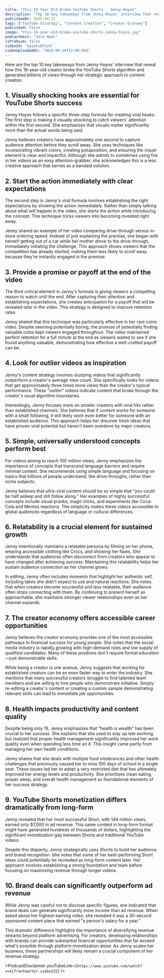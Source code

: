 ```yaml
---
title: "This 19 Year Old Broke YouTube Shorts - Jenny Hoyos"
description: "Top 10 key takeaways from Jenny Hoyos' interview that reveal how this 19-year-old creator broke the YouTube Shorts algorithm and generated billions of views through her strategic approach to content creation."
publishedAt: 2025-04-12
tags: ["YouTube Strategy", "Content Creation", "Creator Economy"]
published: false
image: "this-19-year-old-broke-youtube-shorts-jenny-hoyos.jpg"
podcastHost: "Jack Neel"
isPremium: false
videoId: "kg1whiEPJx4"
videoUploadedAt: "2024-09-24T12:00:00Z"
---
```



<PodcastSummaryPageLayout frontmatter={frontmatter}>
Here are the top 10 key takeaways from Jenny Hoyos' interview that reveal how this 19-year-old creator broke the YouTube Shorts algorithm and generated billions of views through her strategic approach to content creation.

## 1. Visually shocking hooks are essential for YouTube Shorts success

Jenny Hoyos follows a specific three-step formula for creating viral hooks. The first step is making it visually shocking to catch viewers' attention within the first second. She emphasizes that visuals matter significantly more than the actual words being said.

Jenny believes creators have approximately one second to capture audience attention before they scroll away. She uses techniques like incorporating vibrant colors, creating juxtaposition, and ensuring the visual element is clear and impactful. Although she admits to sometimes using fire in her videos as an easy attention-grabber, she acknowledges this is a less creative approach that serves as a bandaid solution.

## 2. Start the action immediately with clear expectations

The second step in Jenny's viral formula involves establishing the right expectations by showing the action immediately. Rather than simply talking about what will happen in the video, she starts the action while introducing the concept. This technique tricks viewers into becoming invested right away.

Jenny shared an example of her video comparing drive-through versus in-store ordering speed. Instead of just explaining the premise, she began with herself getting out of a car while her mother drove to the drive-through, immediately initiating the challenge. This approach shows viewers that the competition has already started, making them less likely to scroll away because they're instantly engaged in the premise.

## 3. Provide a promise or payoff at the end of the video

The third critical element in Jenny's formula is giving viewers a compelling reason to watch until the end. After capturing their attention and establishing expectations, she creates anticipation for a payoff that will be revealed later in the video. This strategy is designed to improve retention rates.

Jenny shared that this technique was particularly effective in her rare coins video. Despite seeming potentially boring, the promise of potentially finding valuable coins kept viewers engaged throughout. The video maintained perfect retention for a full minute at the end as viewers waited to see if she found anything valuable, demonstrating how effective a well-crafted payoff can be.

## 4. Look for outlier videos as inspiration

Jenny's content strategy involves studying videos that significantly outperform a creator's average view count. She specifically looks for videos that get approximately three times more views than the creator's typical performance. These "outlier" videos indicate content that broke through the creator's usual algorithm boundaries.

Interestingly, Jenny focuses more on smaller creators with viral hits rather than established channels. She believes that if content works for someone with a small following, it will likely work even better for someone with an established audience. This approach helps her discover fresh ideas that have proven viral potential but haven't been overdone by major creators.

## 5. Simple, universally understood concepts perform best

For videos aiming to reach 100 million views, Jenny emphasizes the importance of concepts that transcend language barriers and require minimal context. She recommends using simple language and focusing on topics that billions of people understand, like drive-throughs, rather than niche subjects.

Jenny believes that ultra-viral content should be so simple that "you could be half asleep and still follow along." Her examples of highly successful concepts include visual pranks, magic tricks, and experiments like Coca-Cola and Mentos reactions. The simplicity makes these videos accessible to global audiences regardless of language or cultural differences.

## 6. Relatability is a crucial element for sustained growth

Jenny intentionally maintains a relatable persona by filming on her phone, wearing accessible clothing like Crocs, and showing her flaws. She understands that audiences often disconnect from creators who appear to have changed after achieving success. Maintaining this relatability helps her sustain audience connection as her channel grows.

In editing, Jenny often includes moments that highlight her authentic self, including takes she didn't expect to use and natural reactions. She notes that when creators become successful and less relatable, their audience often stops connecting with them. By continuing to present herself as approachable, she maintains stronger viewer relationships even as her channel expands.

## 7. The creator economy offers accessible career opportunities

Jenny believes the creator economy provides one of the most accessible pathways to financial success for young people. She notes that the social media industry is rapidly growing with high-demand roles and low supply of qualified candidates. Many of these positions don't require formal education—just demonstrable skills.

While being a creator is one avenue, Jenny suggests that working for established creators can be an even faster way to enter the industry. She mentions that many successful creators struggle to find talented team members and are willing to hire people who demonstrate initiative. Simply re-editing a creator's content or creating a custom sample demonstrating relevant skills can lead to immediate job opportunities.

## 8. Health impacts productivity and content quality

Despite being only 19, Jenny emphasizes that "health is wealth" has been crucial to her success. She explains that she used to stay up late working, but realized that proper health management significantly improved her work quality even when spending less time on it. This insight came partly from managing her own health conditions.

Jenny shares that she deals with multiple food intolerances and other health challenges that previously caused her to miss 100 days of school in a single year. These issues led her to adopt a very restricted diet that has ultimately improved her energy levels and productivity. She prioritizes clean eating, proper sleep, and overall health management as foundational elements of her success strategy.

## 9. YouTube Shorts monetization differs dramatically from long-form

Jenny revealed that her most successful Short, with 144 million views, earned only $7,000 in ad revenue. This same content in long-form format might have generated hundreds of thousands of dollars, highlighting the significant monetization gap between Shorts and traditional YouTube videos.

Despite this disparity, Jenny strategically uses Shorts to build her audience and brand recognition. She notes that some of her best-performing Short ideas could potentially be recreated as long-form content later. Her approach involves establishing a strong foundation and team before focusing on maximizing revenue through longer videos.

## 10. Brand deals can significantly outperform ad revenue

While Jenny was careful not to disclose specific figures, she indicated that brand deals can generate significantly more income than ad revenue. When asked about her highest-earning video, she revealed it was a 30-second sponsored content piece that earned "a person's salary for a year."

This dramatic difference highlights the importance of diversifying revenue streams beyond platform advertising. For creators, developing relationships with brands can provide substantial financial opportunities that far exceed what's possible through platform monetization alone. As Jenny scales her business, these partnerships will likely remain a crucial component of her revenue strategy.

<PodcastDisclaimer
  youTubeLink={`https://www.youtube.com/watch?v=${frontmatter.videoId}`}
/>

</PodcastSummaryPageLayout>
